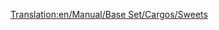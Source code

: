 [[Translation:en/Manual/Base Set/Cargos/Sweets]]
{{en/Manual/Base Set/Cargos/Cargo|
name=Sweets|
image=en/Manual/Base Set/Industries/SweetFactory.png|
produced=[[en/Manual/Base Set/Industries/Sweet Factory]]|
accepted=[[en/Manual/Towns]]
}}
{{en/Stub}}
